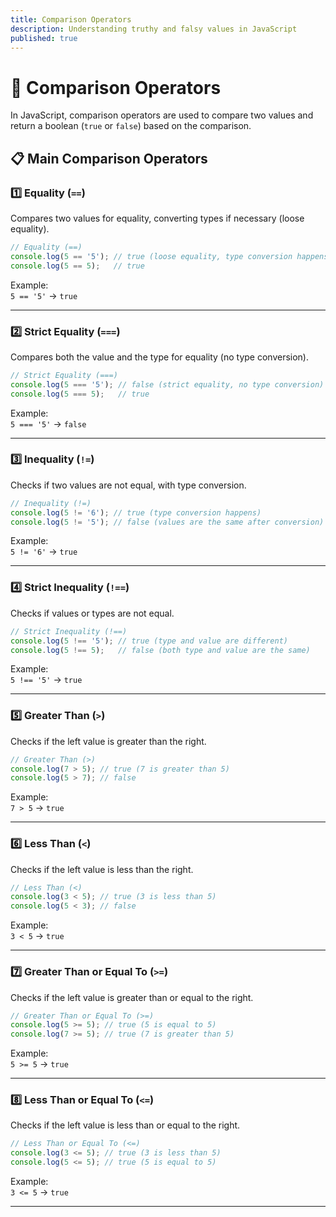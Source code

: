 ```yaml
---
title: Comparison Operators
description: Understanding truthy and falsy values in JavaScript
published: true
---
```


# 🧮 Comparison Operators  

In JavaScript, comparison operators are used to compare two values and return a boolean (`true` or `false`) based on the comparison.  

## 📋 Main Comparison Operators  

### 1️⃣ **Equality (`==`)**  
Compares two values for equality, converting types if necessary (loose equality).  

```javascript
// Equality (==)
console.log(5 == '5'); // true (loose equality, type conversion happens)
console.log(5 == 5);   // true
```

Example:  
`5 == '5'` → `true`  

---

### 2️⃣ **Strict Equality (`===`)**  
Compares both the value and the type for equality (no type conversion).  

```javascript
// Strict Equality (===)
console.log(5 === '5'); // false (strict equality, no type conversion)
console.log(5 === 5);   // true
```

Example:  
`5 === '5'` → `false`  

---

### 3️⃣ **Inequality (`!=`)**  
Checks if two values are not equal, with type conversion.  

```javascript
// Inequality (!=)
console.log(5 != '6'); // true (type conversion happens)
console.log(5 != '5'); // false (values are the same after conversion)
```

Example:  
`5 != '6'` → `true`  

---

### 4️⃣ **Strict Inequality (`!==`)**  
Checks if values or types are not equal.  

```javascript
// Strict Inequality (!==)
console.log(5 !== '5'); // true (type and value are different)
console.log(5 !== 5);   // false (both type and value are the same)
```

Example:  
`5 !== '5'` → `true`  

---

### 5️⃣ **Greater Than (`>`)**  
Checks if the left value is greater than the right.  

```javascript
// Greater Than (>)
console.log(7 > 5); // true (7 is greater than 5)
console.log(5 > 7); // false
```

Example:  
`7 > 5` → `true`  

---

### 6️⃣ **Less Than (`<`)**  
Checks if the left value is less than the right.  

```javascript
// Less Than (<)
console.log(3 < 5); // true (3 is less than 5)
console.log(5 < 3); // false
```

Example:  
`3 < 5` → `true`  

---

### 7️⃣ **Greater Than or Equal To (`>=`)**  
Checks if the left value is greater than or equal to the right.  

```javascript
// Greater Than or Equal To (>=)
console.log(5 >= 5); // true (5 is equal to 5)
console.log(7 >= 5); // true (7 is greater than 5)
```

Example:  
`5 >= 5` → `true`  

---

### 8️⃣ **Less Than or Equal To (`<=`)**  
Checks if the left value is less than or equal to the right.  

```javascript
// Less Than or Equal To (<=)
console.log(3 <= 5); // true (3 is less than 5)
console.log(5 <= 5); // true (5 is equal to 5)
```

Example:  
`3 <= 5` → `true`  

---